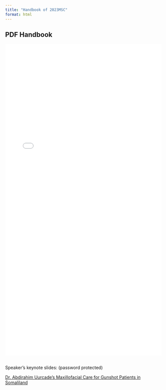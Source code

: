 ```yaml
---
title: "Handbook of 2023MSC"
format: html
---
```


## PDF Handbook


<embed 
  type="application/pdf" 
  src="TMM_SLN_Handbook_Medical_Conference_2023August_TMM_conference_.pdf"
  width="100%" 
  height="1000px"
  zoom="130%"
>


## 
Speaker's keynote slides:  (password protected)

<a href="slides/DrAbdirahim_maxillofacial_gunshot.pptx">Dr. Abdirahim Uurcade's Maxillofacial Care for Gunshot Patients in Somaliland
</a>


